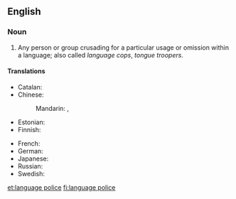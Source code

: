 ==English==

===Noun===
{{head|en|noun|head=[[language]] [[police]]}}

# Any person or group crusading for a particular usage or omission within a language; also called ''language cops'', ''tongue troopers''.

====Translations====
{{trans-top|language police}}
* Catalan: {{t-|ca|policia lingüística|f}}
* Chinese:
*: Mandarin: {{t|cmn|語言警察|sc=Hani}}, {{t|cmn|语言警察|tr=yǔyán jǐngchá|sc=Hani}}
* Estonian: {{t-|et|keelepolitsei}}
* Finnish: {{t-|fi|kielipoliisi}}
{{trans-mid}}
* French: {{t-|fr|police de la langue}}
* German: {{t-|de|Sprachpolizei|f}}
* Japanese: {{t-|ja|言語警察|tr=げんごけいさつ, gengo keisatsu}}
* Russian: {{t-|ru|языковая полиция|f|tr=jazykovája polícija}}
* Swedish: {{t-|sv|språkpolis|n}}
{{trans-bottom}}

[[et:language police]]
[[fi:language police]]